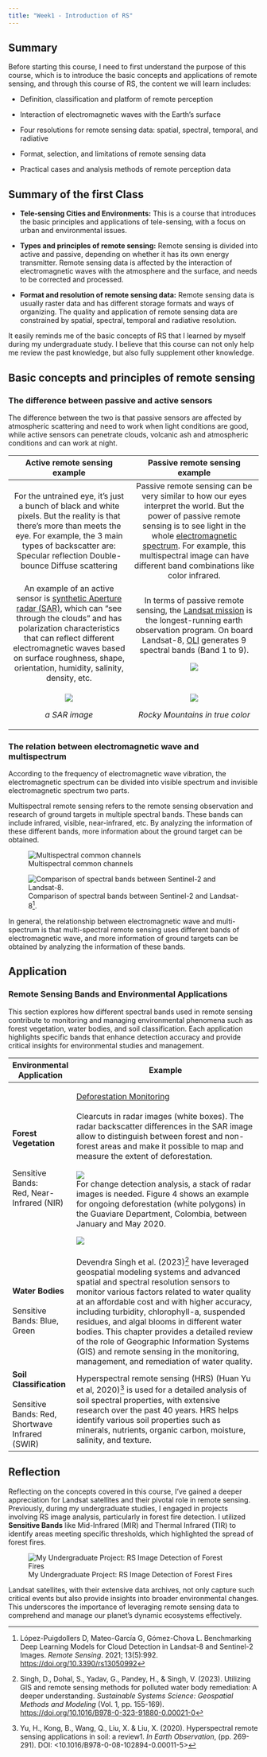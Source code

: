 ```yaml
---
title: "Week1 - Introduction of RS"
---
```


## Summary

Before starting this course, I need to first understand the purpose of this course, which is to introduce the basic concepts and applications of remote sensing, and through this course of RS, the content we will learn includes:

-   Definition, classification and platform of remote perception

-   Interaction of electromagnetic waves with the Earth's surface

-   Four resolutions for remote sensing data: spatial, spectral, temporal, and radiative

-   Format, selection, and limitations of remote sensing data

-   Practical cases and analysis methods of remote perception data

::: callout-tip
## **Summary of the first Class**

-   **Tele-sensing Cities and Environments:** This is a course that introduces the basic principles and applications of tele-sensing, with a focus on urban and environmental issues.

-   **Types and principles of remote sensing:** Remote sensing is divided into active and passive, depending on whether it has its own energy transmitter. Remote sensing data is affected by the interaction of electromagnetic waves with the atmosphere and the surface, and needs to be corrected and processed.

-   **Format and resolution of remote sensing data:** Remote sensing data is usually raster data and has different storage formats and ways of organizing. The quality and application of remote sensing data are constrained by spatial, spectral, temporal and radiative resolution.
:::

It easily reminds me of the basic concepts of RS that I learned by myself during my undergraduate study. I believe that this course can not only help me review the past knowledge, but also fully supplement other knowledge.

## Basic concepts and principles of remote sensing

### The difference between passive and active sensors

The difference between the two is that passive sensors are affected by atmospheric scattering and need to work when light conditions are good, while active sensors can penetrate clouds, volcanic ash and atmospheric conditions and can work at night.

+-----------------------------------------------------------------------------------------------------------------------------------------------------------------------------------------------------------------------------------------------------------------------------------------------------------------------------------------------------------+----------------------------------------------------------------------------------------------------------------------------------------------------------------------------------------------------------------------------------------------------------------------------------------------------------------------------------------------------------------------------+
| Active remote sensing example                                                                                                                                                                                                                                                                                                                             | Passive remote sensing example                                                                                                                                                                                                                                                                                                                                             |
+:=========================================================================================================================================================================================================================================================================================================================================================:+:==========================================================================================================================================================================================================================================================================================================================================================================:+
| For the untrained eye, it’s just a bunch of black and white pixels. But the reality is that there’s more than meets the eye. For example, the 3 main types of backscatter are: Specular reflection Double-bounce Diffuse scattering                                                                                                                       | Passive remote sensing can be very similar to how our eyes interpret the world. But the power of passive remote sensing is to see light in the whole [electromagnetic spectrum](https://gisgeography.com/multispectral-vs-hyperspectral-imagery-explained/){style="blue"}. For example, this multispectral image can have different band combinations like color infrared. |
+-----------------------------------------------------------------------------------------------------------------------------------------------------------------------------------------------------------------------------------------------------------------------------------------------------------------------------------------------------------+----------------------------------------------------------------------------------------------------------------------------------------------------------------------------------------------------------------------------------------------------------------------------------------------------------------------------------------------------------------------------+
| An example of an active sensor is [synthetic Aperture radar (SAR)](https://gisgeography.com/synthetic-aperture-radar-examples/){style="blue"}, which can "see through the clouds" and has polarization characteristics that can reflect different electromagnetic waves based on surface roughness, shape, orientation, humidity, salinity, density, etc. | In terms of passive remote sensing, the [Landsat mission](http://landsat.gsfc.nasa.gov/) is the longest-running earth observation program. On board Landsat-8, [OLI](https://landsat.gsfc.nasa.gov/satellites/landsat-8/spacecraft-instruments/operational-land-imager/){.illustration style="blue"} generates 9 spectral bands (Band 1 to 9).                             |
|                                                                                                                                                                                                                                                                                                                                                           |                                                                                                                                                                                                                                                                                                                                                                            |
|                                                                                                                                                                                                                                                                                                                                                           | ![](images/clipboard-2255416882.png)                                                                                                                                                                                                                                                                                                                                       |
+-----------------------------------------------------------------------------------------------------------------------------------------------------------------------------------------------------------------------------------------------------------------------------------------------------------------------------------------------------------+----------------------------------------------------------------------------------------------------------------------------------------------------------------------------------------------------------------------------------------------------------------------------------------------------------------------------------------------------------------------------+
| ![](images/clipboard-3788896385.png)                                                                                                                                                                                                                                                                                                                      | *![](images/clipboard-3968367586.png)*                                                                                                                                                                                                                                                                                                                                     |
|                                                                                                                                                                                                                                                                                                                                                           |                                                                                                                                                                                                                                                                                                                                                                            |
| *a SAR image*                                                                                                                                                                                                                                                                                                                                             | *Rocky Mountains in true color*                                                                                                                                                                                                                                                                                                                                            |
+-----------------------------------------------------------------------------------------------------------------------------------------------------------------------------------------------------------------------------------------------------------------------------------------------------------------------------------------------------------+----------------------------------------------------------------------------------------------------------------------------------------------------------------------------------------------------------------------------------------------------------------------------------------------------------------------------------------------------------------------------+

### The relation between electromagnetic wave and multispectrum

According to the frequency of electromagnetic wave vibration, the electromagnetic spectrum can be divided into visible spectrum and invisible electromagnetic spectrum two parts.

Multispectral remote sensing refers to the remote sensing observation and research of ground targets in multiple spectral bands. These bands can include infrared, visible, near-infrared, etc. By analyzing the information of these different bands, more information about the ground target can be obtained.

![Multispectral common channels](images/clipboard-1755175584.png)

![Comparison of spectral bands between Sentinel-2 and Landsat-8[^intro-1].](images/remotesensing-13-00992-g003.webp)

[^intro-1]: López-Puigdollers D, Mateo-García G, Gómez-Chova L. Benchmarking Deep Learning Models for Cloud Detection in Landsat-8 and Sentinel-2 Images. *Remote Sensing*. 2021; 13(5):992. <https://doi.org/10.3390/rs13050992>

[^intro-2]: López-Puigdollers D, Mateo-García G, Gómez-Chova L. Benchmarking Deep Learning Models for Cloud Detection in Landsat-8 and Sentinel-2 Images. *Remote Sensing*. 2021; 13(5):992. <https://doi.org/10.3390/rs13050992>

In general, the relationship between electromagnetic wave and multi-spectrum is that multi-spectral remote sensing uses different bands of electromagnetic wave, and more information of ground targets can be obtained by analyzing the information of these bands.

## Application

### Remote Sensing Bands and Environmental Applications

This section explores how different spectral bands used in remote sensing contribute to monitoring and managing environmental phenomena such as forest vegetation, water bodies, and soil classification. Each application highlights specific bands that enhance detection accuracy and provide critical insights for environmental studies and management.

+-------------------------------------------------+--------------------------------------------------------------------------------------------------------------------------------------------------------------------------------------------------------------------------------------------------------------------------------------------------------------------------------------------------------------------------------------------------------------------------------------------------------------------------------------------------------------------------------+
| Environmental Application                       | Example                                                                                                                                                                                                                                                                                                                                                                                                                                                                                                                        |
+=================================================+================================================================================================================================================================================================================================================================================================================================================================================================================================================================================================================================+
| **Forest Vegetation**\                          | [Deforestation Monitoring](https://www.iceye.com/blog/deforestation-and-forest-degradation-monitoring-with-sar-satellite-imagery#:~:text=SAR%20satellite%20imagery%20is%20a%20valuable%20and%20important,a%20reliable%20source%20of%20information%20for%20monitoring%20activities.)\                                                                                                                                                                                                                                           |
| \                                               | \                                                                                                                                                                                                                                                                                                                                                                                                                                                                                                                              |
| \                                               | Clearcuts in radar images (white boxes). The radar backscatter differences in the SAR image allow to distinguish between forest and non-forest areas and make it possible to map and measure the extent of deforestation.\                                                                                                                                                                                                                                                                                                     |
| Sensitive Bands:\                               | \                                                                                                                                                                                                                                                                                                                                                                                                                                                                                                                              |
| Red, Near-Infrared (NIR)                        | ![](images/clipboard-2079341.png)\                                                                                                                                                                                                                                                                                                                                                                                                                                                                                             |
|                                                 | For change detection analysis, a stack of radar images is needed. Figure 4 shows an example for ongoing deforestation (white polygons) in the Guaviare Department, Colombia, between January and May 2020.                                                                                                                                                                                                                                                                                                                     |
|                                                 |                                                                                                                                                                                                                                                                                                                                                                                                                                                                                                                                |
|                                                 | ![](images/clipboard-2262673544.png)                                                                                                                                                                                                                                                                                                                                                                                                                                                                                           |
+-------------------------------------------------+--------------------------------------------------------------------------------------------------------------------------------------------------------------------------------------------------------------------------------------------------------------------------------------------------------------------------------------------------------------------------------------------------------------------------------------------------------------------------------------------------------------------------------+
| **Water Bodies**\                               | Devendra Singh et al. (2023)[^intro-3] have leveraged geospatial modeling systems and advanced spatial and spectral resolution sensors to monitor various factors related to water quality at an affordable cost and with higher accuracy, including turbidity, chlorophyll-a, suspended residues, and algal blooms in different water bodies. This chapter provides a detailed review of the role of Geographic Information Systems (GIS) and remote sensing in the monitoring, management, and remediation of water quality. |
| \                                               |                                                                                                                                                                                                                                                                                                                                                                                                                                                                                                                                |
| Sensitive Bands: Blue, Green                    |                                                                                                                                                                                                                                                                                                                                                                                                                                                                                                                                |
+-------------------------------------------------+--------------------------------------------------------------------------------------------------------------------------------------------------------------------------------------------------------------------------------------------------------------------------------------------------------------------------------------------------------------------------------------------------------------------------------------------------------------------------------------------------------------------------------+
| **Soil Classification**\                        | Hyperspectral remote sensing (HRS) (Huan Yu et al, 2020)[^intro-4] is used for a detailed analysis of soil spectral properties, with extensive research over the past 40 years. HRS helps identify various soil properties such as minerals, nutrients, organic carbon, moisture, salinity, and texture.                                                                                                                                                                                                                       |
| \                                               |                                                                                                                                                                                                                                                                                                                                                                                                                                                                                                                                |
| Sensitive Bands: Red, Shortwave Infrared (SWIR) |                                                                                                                                                                                                                                                                                                                                                                                                                                                                                                                                |
+-------------------------------------------------+--------------------------------------------------------------------------------------------------------------------------------------------------------------------------------------------------------------------------------------------------------------------------------------------------------------------------------------------------------------------------------------------------------------------------------------------------------------------------------------------------------------------------------+

[^intro-3]: Singh, D., Dohal, S., Yadav, G., Pandey, H., & Singh, V. (2023). Utilizing GIS and remote sensing methods for polluted water body remediation: A deeper understanding. *Sustainable Systems Science: Geospatial Methods and Modeling* (Vol. 1, pp. 155-169). <https://doi.org/10.1016/B978-0-323-91880-0.00021-0>

[^intro-4]: Yu, H., Kong, B., Wang, Q., Liu, X. & Liu, X. (2020). Hyperspectral remote sensing applications in soil: a review1. *In Earth Observation*, (pp. 269-291). DOI: \<10.1016/B978-0-08-102894-0.00011-5\>

## Reflection

Reflecting on the concepts covered in this course, I've gained a deeper appreciation for Landsat satellites and their pivotal role in remote sensing. Previously, during my undergraduate studies, I engaged in projects involving RS image analysis, particularly in forest fire detection. I utilized **Sensitive Bands** like Mid-Infrared (MIR) and Thermal Infrared (TIR) to identify areas meeting specific thresholds, which highlighted the spread of forest fires.

![My Undergraduate Project: RS Image Detection of Forest Fires](images/clipboard-4252325944.png)

Landsat satellites, with their extensive data archives, not only capture such critical events but also provide insights into broader environmental changes. This underscores the importance of leveraging remote sensing data to comprehend and manage our planet's dynamic ecosystems effectively.
